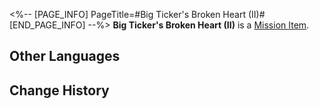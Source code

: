 <%-- [PAGE_INFO]
PageTitle=#Big Ticker's Broken Heart (II)#
[END_PAGE_INFO] --%>
{{Item Infobox
|id          = 150037
|image       = Item Big Ticker's Broken Heart (II).png
|type        = Mission Item
|invCategory = Missions
|rarity      = 3
|effect      = 
|description = A single part of a lost heart that has fallen into an existential crisis.
}}
{{Description|''"Please... just leave me be, Clockie. I just don't know how to face you... because I'm just a failed product."''}}
'''Big Ticker's Broken Heart (II)''' is a [[Mission Item]].

==Other Languages==
{{Other Languages
|en   = Big Ticker's Broken Heart (II)
|zhs  = 巨大谜钟的破碎内心•其二
|zht  = 巨大謎鐘的破碎內心•其二
|ja   = 巨大な迷い時計の砕けた心・その2
|ko   = 거대 미스터리 시계의 부서진 마음•2
|es   = El corazón roto del Minutero grande (II)
|fr   = Cœur brisé de la grande horloge (II)
|ru   = Разбитое сердце огромных ходиков II
|th   = จิตใจที่แตกสลายของนาฬิกาปริศนายักษ์ 2
|vi   = Trái Tim Vỡ Vụn Của Đồng Hồ Câu Đố Lớn-2
|de   = Zerbrochenes Herz der großen Traumuhr (Teil 2)
|id   = Hati Jam Besar yang Hancur (2)
|pt   = Coração Quebrado do Grande Relógio Onírico (II)
}}

==Change History==
{{Change History|2.2}}